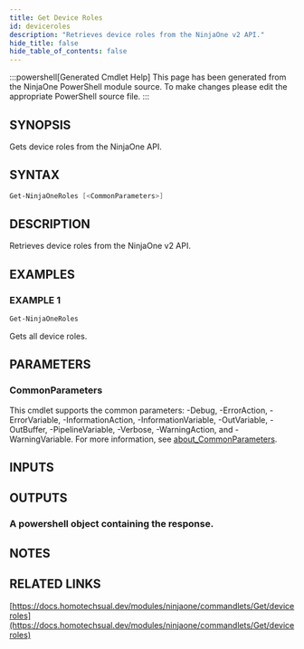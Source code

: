 ```yaml
---
title: Get Device Roles
id: deviceroles
description: "Retrieves device roles from the NinjaOne v2 API."
hide_title: false
hide_table_of_contents: false
---
```


:::powershell[Generated Cmdlet Help]
This page has been generated from the NinjaOne PowerShell module source. To make changes please edit the appropriate PowerShell source file.
:::

## SYNOPSIS

Gets device roles from the NinjaOne API.

## SYNTAX

```powershell
Get-NinjaOneRoles [<CommonParameters>]
```

## DESCRIPTION

Retrieves device roles from the NinjaOne v2 API.

## EXAMPLES

### EXAMPLE 1

```powershell
Get-NinjaOneRoles
```

Gets all device roles.

## PARAMETERS

### CommonParameters

This cmdlet supports the common parameters: -Debug, -ErrorAction, -ErrorVariable, -InformationAction, -InformationVariable, -OutVariable, -OutBuffer, -PipelineVariable, -Verbose, -WarningAction, and -WarningVariable. For more information, see [about_CommonParameters](http://go.microsoft.com/fwlink/?LinkID=113216).

## INPUTS

## OUTPUTS

### A powershell object containing the response.

## NOTES

## RELATED LINKS

[https://docs.homotechsual.dev/modules/ninjaone/commandlets/Get/deviceroles](https://docs.homotechsual.dev/modules/ninjaone/commandlets/Get/deviceroles)
